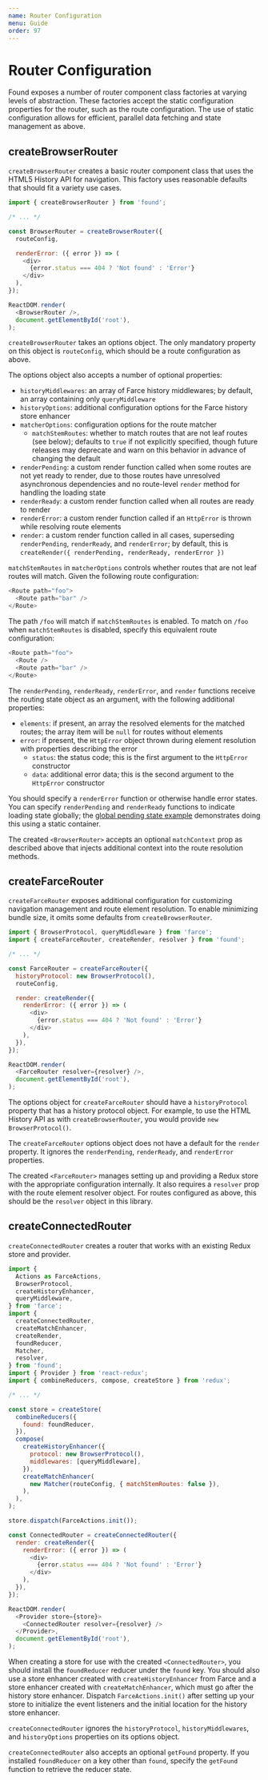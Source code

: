 ```yaml
---
name: Router Configuration
menu: Guide
order: 97
---
```


# Router Configuration

Found exposes a number of router component class factories at varying levels of abstraction. These factories accept the static configuration properties for the router, such as the route configuration. The use of static configuration allows for efficient, parallel data fetching and state management as above.

## createBrowserRouter

`createBrowserRouter` creates a basic router component class that uses the HTML5 History API for navigation. This factory uses reasonable defaults that should fit a variety use cases.

```js
import { createBrowserRouter } from 'found';

/* ... */

const BrowserRouter = createBrowserRouter({
  routeConfig,

  renderError: ({ error }) => (
    <div>
      {error.status === 404 ? 'Not found' : 'Error'}
    </div>
  ),
});

ReactDOM.render(
  <BrowserRouter />,
  document.getElementById('root'),
);
```

`createBrowserRouter` takes an options object. The only mandatory property on this object is `routeConfig`, which should be a route configuration as above.

The options object also accepts a number of optional properties:

- `historyMiddlewares`: an array of Farce history middlewares; by default, an array containing only `queryMiddleware`
- `historyOptions`: additional configuration options for the Farce history store enhancer
- `matcherOptions`: configuration options for the route matcher
  - `matchStemRoutes`: whether to match routes that are not leaf routes (see below); defaults to `true` if not explicitly specified, though future releases may deprecate and warn on this behavior in advance of changing the default
- `renderPending`: a custom render function called when some routes are not yet ready to render, due to those routes have unresolved asynchronous dependencies and no route-level `render` method for handling the loading state
- `renderReady`: a custom render function called when all routes are ready to render
- `renderError`: a custom render function called if an `HttpError` is thrown while resolving route elements
- `render`: a custom render function called in all cases, superseding `renderPending`, `renderReady`, and `renderError`; by default, this is `createRender({ renderPending, renderReady, renderError })`

`matchStemRoutes` in `matcherOptions` controls whether routes that are not leaf routes will match. Given the following route configuration:

```js
<Route path="foo">
  <Route path="bar" />
</Route>
```

The path `/foo` will match if `matchStemRoutes` is enabled. To match on `/foo` when `matchStemRoutes` is disabled, specify this equivalent route configuration:

```js
<Route path="foo">
  <Route />
  <Route path="bar" />
</Route>
```

The `renderPending`, `renderReady`, `renderError`, and `render` functions receive the routing state object as an argument, with the following additional properties:

- `elements`: if present, an array the resolved elements for the matched routes; the array item will be `null` for routes without elements
- `error`: if present, the `HttpError` object thrown during element resolution with properties describing the error
  - `status`: the status code; this is the first argument to the `HttpError` constructor
  - `data`: additional error data; this is the second argument to the `HttpError` constructor

You should specify a `renderError` function or otherwise handle error states. You can specify `renderPending` and `renderReady` functions to indicate loading state globally; the [global pending state example](/examples/global-pending) demonstrates doing this using a static container.

The created `<BrowserRouter>` accepts an optional `matchContext` prop as described above that injects additional context into the route resolution methods.

## createFarceRouter

`createFarceRouter` exposes additional configuration for customizing navigation management and route element resolution. To enable minimizing bundle size, it omits some defaults from `createBrowserRouter`.

```js
import { BrowserProtocol, queryMiddleware } from 'farce';
import { createFarceRouter, createRender, resolver } from 'found';

/* ... */

const FarceRouter = createFarceRouter({
  historyProtocol: new BrowserProtocol(),
  routeConfig,

  render: createRender({
    renderError: ({ error }) => (
      <div>
        {error.status === 404 ? 'Not found' : 'Error'}
      </div>
    ),
  }),
});

ReactDOM.render(
  <FarceRouter resolver={resolver} />,
  document.getElementById('root'),
);
```

The options object for `createFarceRouter` should have a `historyProtocol` property that has a history protocol object. For example, to use the HTML History API as with `createBrowserRouter`, you would provide `new BrowserProtocol()`.

The `createFarceRouter` options object does not have a default for the `render` property. It ignores the `renderPending`, `renderReady`, and `renderError` properties.

The created `<FarceRouter>` manages setting up and providing a Redux store with the appropriate configuration internally. It also requires a `resolver` prop with the route element resolver object. For routes configured as above, this should be the `resolver` object in this library.

## createConnectedRouter

`createConnectedRouter` creates a router that works with an existing Redux store and provider.

```js
import {
  Actions as FarceActions,
  BrowserProtocol,
  createHistoryEnhancer,
  queryMiddleware,
} from 'farce';
import {
  createConnectedRouter,
  createMatchEnhancer,
  createRender,
  foundReducer,
  Matcher,
  resolver,
} from 'found';
import { Provider } from 'react-redux';
import { combineReducers, compose, createStore } from 'redux';

/* ... */

const store = createStore(
  combineReducers({
    found: foundReducer,
  }),
  compose(
    createHistoryEnhancer({
      protocol: new BrowserProtocol(),
      middlewares: [queryMiddleware],
    }),
    createMatchEnhancer(
      new Matcher(routeConfig, { matchStemRoutes: false }),
    ),
  ),
);

store.dispatch(FarceActions.init());

const ConnectedRouter = createConnectedRouter({
  render: createRender({
    renderError: ({ error }) => (
      <div>
        {error.status === 404 ? 'Not found' : 'Error'}
      </div>
    ),
  }),
});

ReactDOM.render(
  <Provider store={store}>
    <ConnectedRouter resolver={resolver} />
  </Provider>,
  document.getElementById('root'),
);
```

When creating a store for use with the created `<ConnectedRouter>`, you should install the `foundReducer` reducer under the `found` key. You should also use a store enhancer created with `createHistoryEnhancer` from Farce and a store enhancer created with `createMatchEnhancer`, which must go after the history store enhancer. Dispatch `FarceActions.init()` after setting up your store to initialize the event listeners and the initial location for the history store enhancer.

`createConnectedRouter` ignores the `historyProtocol`, `historyMiddlewares`, and `historyOptions` properties on its options object.

`createConnectedRouter` also accepts an optional `getFound` property. If you installed `foundReducer` on a key other than `found`, specify the `getFound` function to retrieve the reducer state.
